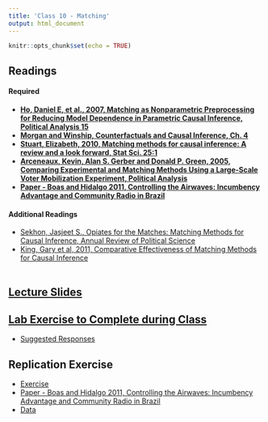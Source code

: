 ```yaml
---
title: 'Class 10 - Matching'
output: html_document
---
```


```r
knitr::opts_chunk$set(echo = TRUE)
```

## Readings
#### Required
- **[Ho, Daniel E, et al., 2007, Matching as Nonparametric Preprocessing for Reducing Model Dependence in Parametric Causal Inference, Political Analysis 15](Classes/Class_10/Readings/Ho et al 2007.pdf)**
- **[Morgan and Winship, Counterfactuals and Causal Inference, Ch. 4](Classes/Class_10/Readings/MW_Ch4.pdf)**
- **[Stuart, Elizabeth, 2010, Matching methods for causal inference: A review and a look forward, Stat Sci. 25:1](Classes/Class_10/Readings/Stuart 2010.pdf)**
- **[Arceneaux, Kevin, Alan S. Gerber and Donald P. Green, 2005, Comparing Experimental and Matching Methods Using a Large-Scale Voter Mobilization Experiment, Political Analysis](Classes/Class_10/Readings/Gerber and Green 2005.pdf)**
- **[Paper - Boas and Hidalgo 2011, Controlling the Airwaves: Incumbency Advantage and Community Radio in Brazil](Classes/Class_10/Replication/Boas_and_Hidalgo_2011.pdf)**

#### Additional Readings
- [Sekhon, Jasjeet S., Opiates for the Matches: Matching Methods for Causal Inference, Annual Review of Political Science](Classes/Class_10/Readings/Sekhon 2009.pdf)
- [King, Gary et al, 2011, Comparative Effectiveness of Matching Methods for Causal Inference](Classes/Class_10/Readings/King et al 2011.pdf)
<br> </br>

## [Lecture Slides](Classes/Class_10/Slides_Matching_v1.pdf)

## [Lab Exercise to Complete during Class](Classes/Class_10/Lab_Exercise/Exercise_Matching_v4.pdf) 
  - [Suggested Responses](Classes/Class_10/Lab Exercise/Exercise_Matching_v4_Suggested_Responses.pdf)

## Replication Exercise 
 - [Exercise](Classes/Class_10/Replication/Replication_Matching_v2.pdf)
 - [Paper - Boas and Hidalgo 2011, Controlling the Airwaves: Incumbency Advantage and Community Radio in Brazil](Classes/Class_10/Replication/Boas_and_Hidalgo_2011.pdf) 
 - [Data](Classes/Class_10/Replication/Boas_Hidalgo.csv) 
<!-- - [Suggested Responses](Classes/Class_10/Replication/Replication_Matching_v2_Suggested_Responses.pdf) -->
